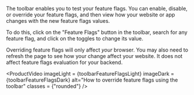 
The toolbar enables you to test your feature flags. You can enable, disable, or override your feature flags, and then view how your website or app changes with the new feature flags values.

To do this, click on the "Feature Flags" button in the toolbar, search for any feature flag, and click on the toggles to change its value. 

Overriding feature flags will only affect *your* browser. You may also need to refresh the page to see how your change affect your website. It does not affect feature flags evaluation for your backend.

<ProductVideo
    imageLight = {toolbarFeatureFlagsLight}
    imageDark = {toolbarFeatureFlagsDark}
    alt="How to override feature flags using the toolbar" 
    classes = {"rounded"}
/>
